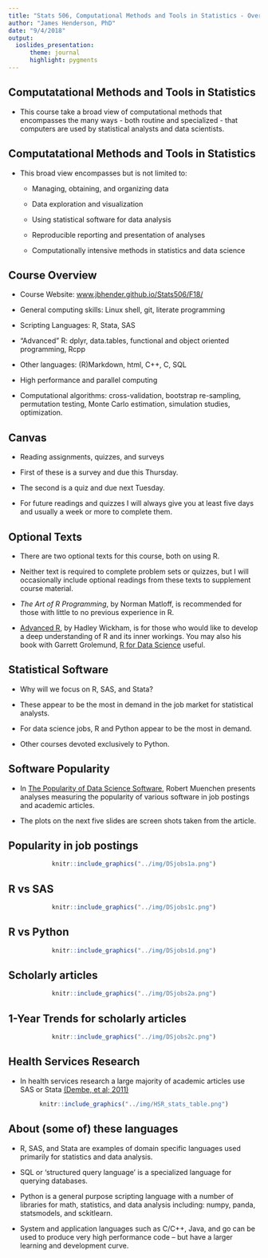 ```yaml
---
title: "Stats 506, Computational Methods and Tools in Statistics - Overview"
author: "James Henderson, PhD"
date: "9/4/2018"
output: 
  ioslides_presentation:
      theme: journal
      highlight: pygments
---
```


## Computatational Methods and Tools in Statistics
  
  + This course take a broad view of computational methods that
    encompasses the many ways - both routine and specialized - that
    computers are used by statistical analysts and data scientists. 

## Computatational Methods and Tools in Statistics

  + This broad view encompasses but is not limited to: 
  
    - Managing, obtaining, and organizing data
    
    - Data exploration and visualization
    
    - Using statistical software for data analysis
    
    - Reproducible reporting and presentation of analyses
    
    - Computationally intensive methods in statistics and data science
    
## Course Overview

  + Course Website: <a href='www.jbhender.github.io/Stats506/F18'>www.jbhender.github.io/Stats506/F18/</a>
  
  + General computing skills: Linux shell, git, literate programming
  
  + Scripting Languages: R, Stata, SAS
  
  + "Advanced" R: dplyr, data.tables, functional and object oriented programming,
  Rcpp 
  
  + Other languages:  (R)Markdown, html, C++, C, SQL
  
  + High performance and parallel computing
  
  + Computational algorithms: cross-validation, bootstrap re-sampling, permutation testing, Monte Carlo estimation, simulation studies, optimization.
  
## Canvas

  + Reading assignments, quizzes, and surveys

  + First of these is a survey and due this Thursday.
  
  + The second is a quiz and due next Tuesday.

  + For future readings and quizzes I will always 
    give you at least five days and usually a 
    week or more to complete them.
  
## Optional Texts

 + There are two optional texts for this course, both on using R.
 
 + Neither text is required to complete problem sets or quizzes, but I will
 occasionally include optional readings from these texts to supplement course material.
 
 + _The Art of R Programming_, by Norman Matloff, is recommended for those with 
 little to no previous experience in R.
 
 + [Advanced R](https://adv-r.hadley.nz/), by Hadley Wickham, 
 is for those who would like to develop a deep
 understanding of R and its inner workings. You may also his book with 
 Garrett Grolemund, [R for Data Science](http://r4ds.had.co.nz/) useful. 

    
## Statistical Software

  + Why will we focus on R, SAS, and Stata? 
  
  + These appear to be the most in demand in the job market
  for statistical analysts.

  + For data science jobs, R and Python appear to be the most in demand.
  
  + Other courses devoted exclusively to Python.

## Software Popularity

+ In <a href='http://r4stats.com/articles/popularity/'>
The Popularity of Data Science Software</a>, Robert Muenchen presents
analyses measuring the popularity of various software in job postings and 
academic articles.

+ The plots on the next five slides are screen shots taken from the article.

## Popularity in job postings
<center>
```r
knitr::include_graphics("../img/DSjobs1a.png")
```
</center>

## R vs SAS
<center>
```r
knitr::include_graphics("../img/DSjobs1c.png")
```
</center>

## R vs Python
<center>
```r
knitr::include_graphics("../img/DSjobs1d.png")
```
</center>

## Scholarly articles
<center>
```r
knitr::include_graphics("../img/DSjobs2a.png")
```
</center>

## 1-Year Trends for scholarly articles
<center>
```r
knitr::include_graphics("../img/DSjobs2c.png")
```
</center>

## Health Services Research

+ In health services research a large majority of academic articles use SAS
or Stata
<a href='https://www.ncbi.nlm.nih.gov/pmc/articles/PMC3205033/?report=classic'>
(Dembe, et al; 2011)</a>

<center>
```r
knitr::include_graphics("../img/HSR_stats_table.png")
```
</center>

## About (some of) these languages

 + R, SAS, and Stata are examples of domain specific languages used primarily 
 for statistics and data analysis.
 
 + SQL or 'structured query language' is a specialized language for querying 
 databases.
 
 + Python is a general purpose scripting language with a number of libraries
 for math, statistics, and data analysis including: numpy, panda, statsmodels, and sckitlearn.
 
 + System and application languages such as C/C++, Java, and go can be used to 
 produce very high performance code -- but have a larger learning and development curve.

  
